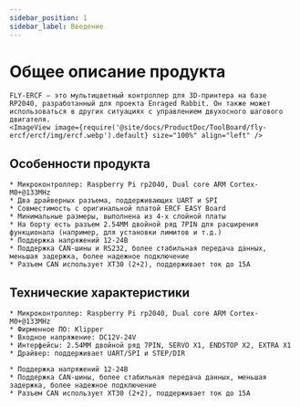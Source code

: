 ```yaml
---
sidebar_position: 1
sidebar_label: Введение
---
```






# Общее описание продукта

    FLY-ERCF — это мультицветный контроллер для 3D-принтера на базе RP2040, разработанный для проекта Enraged Rabbit. Он также может использоваться в других ситуациях с управлением двухосного шагового двигателя.
    <ImageView image={require('@site/docs/ProductDoc/ToolBoard/fly-ercf/ercf/img/ercf.webp').default} size="100%" align="left" />

## Особенности продукта

    * Микроконтроллер: Raspberry Pi rp2040, Dual core ARM Cortex-M0+@133MHz
    * Два драйверных разъема, поддерживающих UART и SPI
    * Совместимость с оригинальной платой ERCF EASY Board
    * Минимальные размеры, выполнена из 4-х слойной платы
    * На борту есть разъем 2.54MM двойной ряд 7PIN для расширения функционала (например, для установки лимитов и т.д.)
    * Поддержка напряжений 12-24В
    * Поддержка CAN-шины и RS232, более стабильная передача данных, меньшая задержка, более надежное подключение
    * Разъем CAN использует XT30 (2+2), поддерживает ток до 15А

## Технические характеристики

    * Микроконтроллер: Raspberry Pi rp2040, Dual core ARM Cortex-M0+@133MHz
    * Фирменное ПО: Klipper
    * Входное напряжение: DC12V-24V
    * Интерфейсы: 2.54MM двойной ряд 7PIN, SERVO X1, ENDSTOP X2, EXTRA X1
    * Драйвер: поддерживает UART/SPI и STEP/DIR

    * Поддержка напряжений 12-24В
    * Поддержка CAN-шины, более стабильная передача данных, меньшая задержка, более надежное подключение
    * Разъем CAN использует XT30 (2+2), поддерживает ток до 15А

